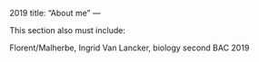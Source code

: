 2019
title: "About me"
---


This section also must include: 

Florent/Malherbe, Ingrid Van Lancker, biology second BAC 2019
